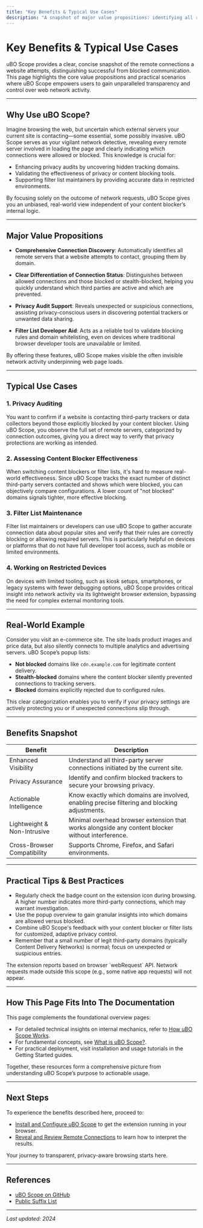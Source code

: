 ```yaml
---
title: "Key Benefits & Typical Use Cases"
description: "A snapshot of major value propositions: identifying all remote servers a site tries to contact, distinguishing between blocked and allowed connections, supporting privacy audits, and helping filter list developers in environments with limited tooling."
---
```


# Key Benefits & Typical Use Cases

uBO Scope provides a clear, concise snapshot of the remote connections a website attempts, distinguishing successful from blocked communication. This page highlights the core value propositions and practical scenarios where uBO Scope empowers users to gain unparalleled transparency and control over web network activity.

---

## Why Use uBO Scope?

Imagine browsing the web, but uncertain which external servers your current site is contacting—some essential, some possibly invasive. uBO Scope serves as your vigilant network detective, revealing every remote server involved in loading the page and clearly indicating which connections were allowed or blocked. This knowledge is crucial for:

- Enhancing privacy audits by uncovering hidden tracking domains.
- Validating the effectiveness of privacy or content blocking tools.
- Supporting filter list maintainers by providing accurate data in restricted environments.

By focusing solely on the outcome of network requests, uBO Scope gives you an unbiased, real-world view independent of your content blocker’s internal logic.

---

## Major Value Propositions

- **Comprehensive Connection Discovery**: Automatically identifies all remote servers that a website attempts to contact, grouping them by domain.

- **Clear Differentiation of Connection Status**: Distinguishes between allowed connections and those blocked or stealth-blocked, helping you quickly understand which third parties are active and which are prevented.

- **Privacy Audit Support**: Reveals unexpected or suspicious connections, assisting privacy-conscious users in discovering potential trackers or unwanted data sharing.

- **Filter List Developer Aid**: Acts as a reliable tool to validate blocking rules and domain whitelisting, even on devices where traditional browser developer tools are unavailable or limited.

By offering these features, uBO Scope makes visible the often invisible network activity underpinning web page loads.

---

## Typical Use Cases

### 1. Privacy Auditing
You want to confirm if a website is contacting third-party trackers or data collectors beyond those explicitly blocked by your content blocker. Using uBO Scope, you observe the full set of remote servers, categorized by connection outcomes, giving you a direct way to verify that privacy protections are working as intended.

### 2. Assessing Content Blocker Effectiveness
When switching content blockers or filter lists, it's hard to measure real-world effectiveness. Since uBO Scope tracks the exact number of distinct third-party servers contacted and shows which were blocked, you can objectively compare configurations. A lower count of "not blocked" domains signals tighter, more effective blocking.

### 3. Filter List Maintenance
Filter list maintainers or developers can use uBO Scope to gather accurate connection data about popular sites and verify that their rules are correctly blocking or allowing required servers. This is particularly helpful on devices or platforms that do not have full developer tool access, such as mobile or limited environments.

### 4. Working on Restricted Devices
On devices with limited tooling, such as kiosk setups, smartphones, or legacy systems with fewer debugging options, uBO Scope provides critical insight into network activity via its lightweight browser extension, bypassing the need for complex external monitoring tools.

---

## Real-World Example

Consider you visit an e-commerce site. The site loads product images and price data, but also silently connects to multiple analytics and advertising servers. uBO Scope’s popup lists:

- **Not blocked** domains like `cdn.example.com` for legitimate content delivery.
- **Stealth-blocked** domains where the content blocker silently prevented connections to tracking servers.
- **Blocked** domains explicitly rejected due to configured rules.

This clear categorization enables you to verify if your privacy settings are actively protecting you or if unexpected connections slip through.

---

## Benefits Snapshot

| Benefit                             | Description                                                                                             |
|-----------------------------------|-----------------------------------------------------------------------------------------------------|
| Enhanced Visibility               | Understand all third-party server connections initiated by the current site.                         |
| Privacy Assurance                 | Identify and confirm blocked trackers to secure your browsing privacy.                              |
| Actionable Intelligence          | Know exactly which domains are involved, enabling precise filtering and blocking adjustments.       |
| Lightweight & Non-Intrusive       | Minimal overhead browser extension that works alongside any content blocker without interference.   |
| Cross-Browser Compatibility      | Supports Chrome, Firefox, and Safari environments.                                                  |

---

## Practical Tips & Best Practices

- Regularly check the badge count on the extension icon during browsing. A higher number indicates more third-party connections, which may warrant investigation.
- Use the popup overview to gain granular insights into which domains are allowed versus blocked.
- Combine uBO Scope's feedback with your content blocker or filter lists for customized, adaptive privacy control.
- Remember that a small number of legit third-party domains (typically Content Delivery Networks) is normal; focus on unexpected or suspicious entries.

<Warning>
The extension reports based on browser `webRequest` API. Network requests made outside this scope (e.g., some native app requests) will not appear.
</Warning>

---

## How This Page Fits Into The Documentation

This page complements the foundational overview pages:

- For detailed technical insights on internal mechanics, refer to [How uBO Scope Works](/overview/foundation/how-it-works).
- For fundamental concepts, see [What is uBO Scope?](/overview/foundation/what-is-ubo-scope).
- For practical deployment, visit installation and usage tutorials in the Getting Started guides.

Together, these resources form a comprehensive picture from understanding uBO Scope’s purpose to actionable usage.

---

## Next Steps

To experience the benefits described here, proceed to:

- [Install and Configure uBO Scope](/guides/getting-started-workflows/install-configure-extension) to get the extension running in your browser.
- [Reveal and Review Remote Connections](/guides/getting-started-workflows/reveal-remote-connections) to learn how to interpret the results.

Your journey to transparent, privacy-aware browsing starts here.

---

## References

- [uBO Scope on GitHub](https://github.com/gorhill/uBO-Scope)
- [Public Suffix List](https://publicsuffix.org/list/)

---

_Last updated: 2024_